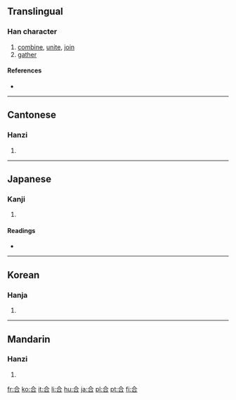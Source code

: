 {{see|閤}}
==Translingual==

===Han character===
{{Han char|rn=30|rad=口|as=03|sn=6|four=8060<sub>1</sub>|canj=人一口 (OMR)}}

# [[combine]], [[unite]], [[join]]
# [[gather]]

====References====
* {{Han ref|kx=0174.240|dkj=03287|dj=0387.170|hdz=10581.010|uh=5408|ud=21512|bh=A658|bd=42584}}

----

==Cantonese==

===Hanzi===
{{yue-hanzi|jyut=|y=hap6}}

# {{defn|Cantonese}}

----

==Japanese==

===Kanji===
{{ja-kanji|grade=2|rs=口03}}

# {{defn|Japanese}}

====Readings====
* {{ja-readings|on=[[ごう]] (gō), [[かつ]] (katsu), [[がつ]] (gatsu)|kun=[[あう]] (au), [[あわせる]] (awaseru)}}

----

==Korean==

===Hanja===
{{ko-hanja|hangeul=[[합]], [[갑]]|rv=hap, gap|mr=hap, kap}}

# {{defn|Korean}}

----

==Mandarin==

===Hanzi===
{{cmn-hanzi|pin=[[hé]] ([[he2]])|wg=ho<sup>2</sup>}}

# {{defn|Mandarin}}

[[fr:合]]
[[ko:合]]
[[it:合]]
[[li:合]]
[[hu:合]]
[[ja:合]]
[[pl:合]]
[[pt:合]]
[[fi:合]]